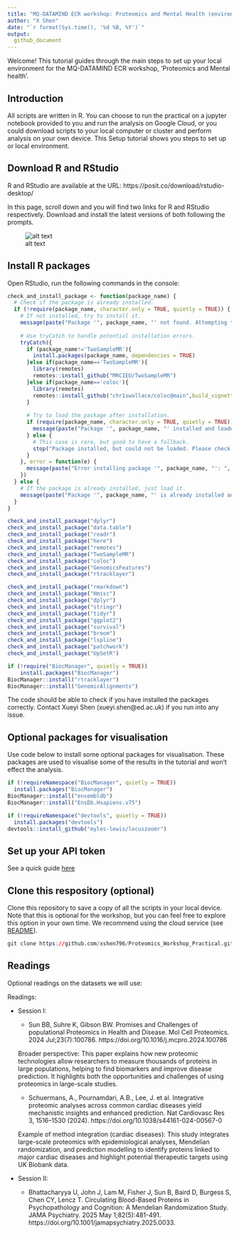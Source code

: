 ---
title: "MQ-DATAMIND ECR workshop: Proteomics and Mental Health (environment set up)"
author: "X Shen"
date: "`r format(Sys.time(), '%d %B, %Y')`"
output: 
  github_document
---


Welcome! This tutorial guides through the main steps to set up your local environment for the MQ-DATAMIND ECR workshop, 'Proteomics and Mental health'.

## Introduction

All scripts are written in R. You can choose to run the practical on a jupyter notebook provided to you and run the analysis on Google Cloud, or you could download scripts to your local computer or cluster and perform analysis on your own device. This Setup tutorial shows you steps to set up or local environment.

## Download R and RStudio

R and RStudio are available at the URL: https://posit.co/download/rstudio-desktop/

In this page, scroll down and you will find two links for R and RStudio respectively. Download and install the latest versions of both following the prompts.

![alt text](image.png)

## Install R packages

Open RStudio, run the following commands in the console:

```{r, eval=F, warning=F,message=F}
check_and_install_package <- function(package_name) {
  # Check if the package is already installed.
  if (!require(package_name, character.only = TRUE, quietly = TRUE)) {
    # If not installed, try to install it.
    message(paste("Package '", package_name, "' not found. Attempting to install...", sep = ""))
    
    # Use tryCatch to handle potential installation errors.
    tryCatch({
      if (package_name!='TwoSampleMR'){
        install.packages(package_name, dependencies = TRUE)
      }else if(package_name=='TwoSampleMR'){
        library(remotes)
        remotes::install_github("MRCIEU/TwoSampleMR")
      }else if(package_name=='coloc'){
        library(remotes)
        remotes::install_github("chr1swallace/coloc@main",build_vignettes=TRUE)
      }
      
      # Try to load the package after installation.
      if (require(package_name, character.only = TRUE, quietly = TRUE)) {
        message(paste("Package '", package_name, "' installed and loaded successfully.", sep = ""))
      } else {
        # This case is rare, but good to have a fallback.
        stop("Package installed, but could not be loaded. Please check your R environment.")
      }
    }, error = function(e) {
      message(paste("Error installing package '", package_name, "': ", e$message, sep = ""))
    })
  } else {
    # If the package is already installed, just load it.
    message(paste("Package '", package_name, "' is already installed and loaded.", sep = ""))
  }
}

check_and_install_package("dplyr")
check_and_install_package("data.table")
check_and_install_package("readr")
check_and_install_package("here")
check_and_install_package("remotes")
check_and_install_package("TwoSampleMR")
check_and_install_package("coloc")
check_and_install_package("GenomicsFeatures")
check_and_install_package("rtracklayer")

check_and_install_package("rmarkdown")
check_and_install_package("Hmisc")
check_and_install_package("dplyr")
check_and_install_package("stringr")
check_and_install_package("tidyr")
check_and_install_package("ggplot2")
check_and_install_package("survival")
check_and_install_package("broom")
check_and_install_package("lspline")
check_and_install_package("patchwork")
check_and_install_package("UpSetR")

if (!require("BiocManager", quietly = TRUE))
    install.packages("BiocManager")
BiocManager::install("rtracklayer")
BiocManager::install("GenomicAlignments")
```

The code should be able to check if you have installed the packages correctly. Contact Xueyi Shen (xueyi.shen@ed.ac.uk) if you run into any issue.


## Optional packages for visualisation

Use code below to install some optional packages for visualisation. These packages are used to visualise some of the results in the tutorial and won't effect the analysis.

```{r, warning=F,message=F,eval=F}
if (!requireNamespace("BiocManager", quietly = TRUE))
  install.packages("BiocManager")
BiocManager::install("ensembldb")
BiocManager::install("EnsDb.Hsapiens.v75")

if (!requireNamespace("devtools", quietly = TRUE))
  install.packages("devtools")
devtools::install_github("myles-lewis/locuszoomr")
```


## Set up your API token

See a quick guide [here](https://github.com/xshen796/Proteomics_Workshop_Practical/blob/main/Session_ii/Setup_APItoken.md)


## Clone this respository (optional)

Clone this repository to save a copy of all the scripts in your local device. Note that this is optional for the workshop, but you can feel free to explore this option in your own time. We recommend using the cloud service (see [README](https://github.com/xshen796/Proteomics_Workshop_Practical/tree/main)). 

```{r,eval=F,echo=T}
git clone https://github.com/xshen796/Proteomics_Workshop_Practical.git
```

## Readings

Optional readings on the datasets we will use:

Readings:

-   Session I:

    -   Sun BB, Suhre K, Gibson BW. Promises and Challenges of populational Proteomics in Health and Disease. Mol Cell Proteomics. 2024 Jul;23(7):100786. https://doi.org/10.1016/j.mcpro.2024.100786
    
    Broader perspective: This paper explains how new proteomic technologies allow researchers to measure thousands of proteins in large populations, helping to find biomarkers and improve disease prediction. It highlights both the opportunities and challenges of using proteomics in large-scale studies.
    
    -   Schuermans, A., Pournamdari, A.B., Lee, J. et al. Integrative proteomic analyses across common cardiac diseases yield mechanistic insights and enhanced prediction. Nat Cardiovasc Res 3, 1516–1530 (2024). https://doi.org/10.1038/s44161-024-00567-0
    
    Example of method integration (cardiac diseases): This study integrates large-scale proteomics with epidemiological analyses, Mendelian randomization, and prediction modelling to identify proteins linked to major cardiac diseases and highlight potential therapeutic targets using UK Biobank data. 
    

-   Session II:

    -  Bhattacharyya U, John J, Lam M, Fisher J, Sun B, Baird D, Burgess S, Chen CY, Lencz T. Circulating Blood-Based Proteins in Psychopathology and Cognition: A Mendelian Randomization Study. JAMA Psychiatry. 2025 May 1;82(5):481-491. https://doi.org/10.1001/jamapsychiatry.2025.0033.


